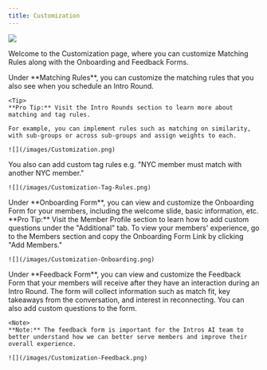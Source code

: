 ```yaml
---
title: Customization
---
```


![](/images/Customization.png)

Welcome to the Customization page, where you can customize Matching Rules along with the Onboarding and Feedback Forms.

<Tabs>
  <Tab title="Matching Rules">
    Under **Matching Rules**, you can customize the matching rules that you also see when you schedule an Intro Round. 

    <Tip>
    **Pro Tip:** Visit the Intro Rounds section to learn more about matching and tag rules.
</Tip>
  
    For example, you can implement rules such as matching on similarity, with sub-groups or across sub-groups and assign weights to each.

    ![](/images/Customization.png)

  You also can add custom tag rules e.g. "NYC member must match with another NYC member."

    ![](/images/Customization-Tag-Rules.png)
   
  </Tab>
  <Tab title="Onboarding Form">
   Under **Onboarding Form**, you can view and customize the Onboarding Form for your members, including the welcome slide, basic information, etc. 

   <Tip>
    **Pro Tip:** Visit the Member Profile section to learn how to add custom questions under the "Additional" tab. To view your members' experience, go to the Members section and copy the Onboarding Form Link by clicking "Add Members."
</Tip>
  

    ![](/images/Customization-Onboarding.png)
  </Tab>
  <Tab title="Feedback Form">
    Under **Feedback Form**, you can view and customize the Feedback Form that your members will receive after they have an interaction during an Intro Round. The form will collect information such as match fit, key takeaways from the conversation, and interest in reconnecting. You can also add custom questions to the form.

    <Note>
    **Note:** The feedback form is important for the Intros AI team to better understand how we can better serve members and improve their overall experience.
  </Note>

    ![](/images/Customization-Feedback.png)

    
  </Tab>
</Tabs>
